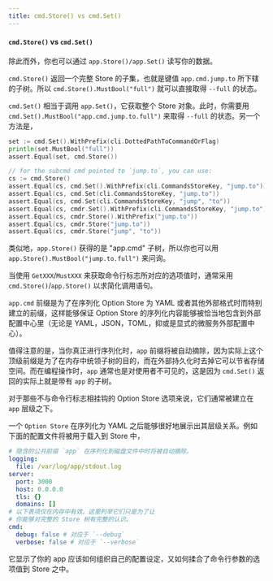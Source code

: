 ```yaml
---
title: cmd.Store() vs cmd.Set()
---
```


#### `cmd.Store()` vs `cmd.Set()`

除此而外，你也可以通过 `app.Store()/app.Set()` 读写你的数据。

`cmd.Store()` 返回一个完整 Store 的子集，也就是键值 `app.cmd.jump.to` 所下辖的子树。所以 `cmd.Store().MustBool("full")` 就可以直接取得 `--full` 的状态。

`cmd.Set()` 相当于调用 `app.Set()`，它获取整个 Store 对象。此时，你需要用 `cmd.Set().MustBool("app.cmd.jump.to.full")` 来取得 `--full` 的状态。另一个方法是，

```go
set := cmd.Set().WithPrefix(cli.DottedPathToCommandOrFlag)
println(set.MustBool("full"))
assert.Equal(set, cmd.Store())

// for the subcmd cmd pointed to `jump.to`, you can use:
cs := cmd.Store()
assert.Equal(cs, cmd.Set().WithPrefix(cli.CommandsStoreKey, "jump.to"))
assert.Equal(cs, cmd.Set(cli.CommandsStoreKey, "jump.to"))
assert.Equal(cs, cmd.Set(cli.CommandsStoreKey, "jump", "to"))
assert.Equal(cs, cmdr.Set().WithPrefix(cli.CommandsStoreKey, "jump.to"))
assert.Equal(cs, cmdr.Store().WithPrefix("jump.to"))
assert.Equal(cs, cmdr.Store("jump.to"))
assert.Equal(cs, cmdr.Store("jump", "to"))
```

类似地，`app.Store()` 获得的是 "app.cmd" 子树，所以你也可以用 `app.Store().MustBool("jump.to.full")` 来问询。

当使用 `GetXXX`/`MustXXX` 来获取命令行标志所对应的选项值时，通常采用 `cmd.Store()`/`app.Store()` 以求简化调用语句。

`app.cmd` 前缀是为了在序列化 Option Store 为 YAML 或者其他外部格式时而特别建立的前缀，这样能够保证 Option Store 的序列化内容能够被恰当地包含到外部配置中心里（无论是 YAML，JSON，TOML，抑或是显式的微服务外部配置中心）。

值得注意的是，当你真正进行序列化时，`app` 前缀将被自动摘除，因为实际上这个顶级前缀是为了在内存中统领子树的目的，而在外部持久化时去掉它可以节省存储空间。而在编程操作时，`app` 通常也是对使用者不可见的，这是因为 `cmd.Set()` 返回的实际上就是带有 `app` 的子树。

对于那些不与命令行标志相挂钩的 Option Store 选项来说，它们通常被建立在 `app` 层级之下。

一个 `Option Store` 在序列化为 YAML 之后能够很好地展示出其层级关系。例如下面的配置文件将被用于载入到 Store 中，

```yaml
# 隐含的公共前缀 `app` 在序列化到磁盘文件中时将被自动摘除。
logging:
  file: /var/log/app/stdout.log
server:
  port: 3000
  host: 0.0.0.0
  tls: {}
  domains: []
# 以下表项仅在内存中有效。这里列举它们只是为了让
# 你能够对完整的 Store 树有完整的认识。
cmd:
  debug: false # 对应于 `--debug`
  verbose: false # 对应于 `--verbose`
```

它显示了你的 app 应该如何组织自己的配置设定，又如何揉合了命令行参数的选项值到 Store 之中。
